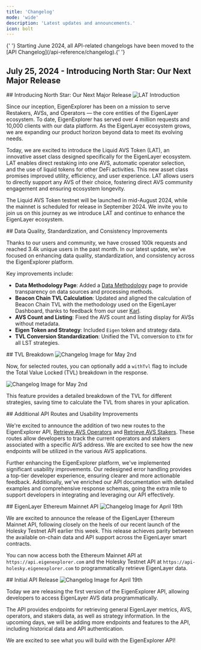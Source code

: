 ```yaml
---
title: 'Changelog'
mode: 'wide'
description: 'Latest updates and announcements.'
icon: bolt
---
```


<Info>
    {' '}
    Starting June 2024, all API-related changelogs have been moved to the [API Changelog](/api-reference/changelog).{' '}
</Info>

## July 25, 2024 - Introducing North Star: Our Next Major Release

<Update label='2024-06-25' description='North Star Release'>
## Introducing North Star: Our Next Major Release

<Frame type='glass'>
    <img src='/public/images/docs/lat/intro.png' alt='LAT Introduction' />
</Frame>

Since our inception, EigenExplorer has been on a mission to serve Restakers, AVSs, and Operators — the core entities of the EigenLayer ecosystem. To date, EigenExplorer has served over 4 million requests and 10,000 clients with our data platform. As the EigenLayer ecosystem grows, we are expanding our product horizon beyond data to meet its evolving needs.

Today, we are excited to introduce the Liquid AVS Token (LAT), an innovative asset class designed specifically for the EigenLayer ecosystem. LAT enables direct restaking into one AVS, automatic operator selection, and the use of liquid tokens for other DeFi activities. This new asset class promises improved utility, efficiency, and user experience. LAT allows users to directly support any AVS of their choice, fostering direct AVS community engagement and ensuring ecosystem longevity.

The Liquid AVS Token testnet will be launched in mid-August 2024, while the mainnet is scheduled for release in September 2024. We invite you to join us on this journey as we introduce LAT and continue to enhance the EigenLayer ecosystem.

</Update>

<Update label='2024-05-14' description='v0.1.4'>
## Data Quality, Standardization, and Consistency Improvements

Thanks to our users and community, we have crossed 100k requests and reached 3.4k unique users in the past month. In our latest update, we've focused on enhancing data quality, standardization, and consistency across the EigenExplorer platform.

Key improvements include:

-   **Data Methodology Page**: Added a [Data Methodology](https://docs.eigenexplorer.com/api-reference/methodology) page to provide transparency on data sources and processing methods.
-   **Beacon Chain TVL Calculation**: Updated and aligned the calculation of Beacon Chain TVL with the methodology used on the EigenLayer Dashboard, thanks to feedback from our user [Karl](https://twitter.com/karl_0x).
-   **AVS Count and Listing**: Fixed the AVS count and listing display for AVSs without metadata.
-   **Eigen Token and Strategy**: Included `Eigen` token and strategy data.
-   **TVL Conversion Standardization**: Unified the TVL conversion to `ETH` for all LST strategies.

</Update>

<Update label='2024-05-02' description='v0.1.3'>
## TVL Breakdown

<Frame type='glass'>
    <img
        src='/public/images/changelog/tvl-breakdown.png'
        alt='Changelog Image for May 2nd'
    />
</Frame>

Now, for selected routes, you can optionally add a `withTvl` flag to include the Total Value Locked (TVL) breakdown in the response.

<Frame type='glass'>
    <img
        src='/public/images/changelog/withTvl-demo.png'
        alt='Changelog Image for May 2nd'
    />
</Frame>

This feature provides a detailed breakdown of the TVL for different strategies, saving time to calculate the TVL from shares in your aplication.

</Update>

<Update label='2024-05-01' description='v0.1.2'>
## Additional API Routes and Usability Improvements

We're excited to announce the addition of two new routes to the EigenExplorer API, [Retrieve AVS Operators](https://docs.eigenexplorer.com/api-reference/endpoint/metrics/retrieve-total-number-of-avs-operators) and [Retrieve AVS Stakers](https://docs.eigenexplorer.com/api-reference/endpoint/metrics/retrieve-total-number-of-avs-stakers). These routes allow developers to track the current operators and stakers associated with a specific AVS address. We are excited to see how the new endpoints will be utilized in the various AVS applications.

Further enhancing the EigenExplorer platform, we've implemented significant usability improvements. Our redesigned error handling provides a top-tier developer experience, ensuring clearer and more actionable feedback. Additionally, we've enriched our API documentation with detailed examples and comprehensive response schemas, going the extra mile to support developers in integrating and leveraging our API effectively.

</Update>

<Update label='2024-04-19' description='v0.1.1'>
## EigenLayer Ethereum Mainnet API

<Frame type='glass'>
    <img
        src='/public/images/changelog/04-19.png'
        alt='Changelog Image for April 19th'
    />
</Frame>

We are excited to announce the release of the EigenLayer Ethereum Mainnet API, following closely on the heels of our recent launch of the Holesky Testnet API earlier this week. This release achieves parity between the available on-chain data and API support across the EigenLayer smart contracts.

You can now access both the Ethereum Mainnet API at `https://api.eigenexplorer.com` and the Holesky Testnet API at `https://api-holesky.eigenexplorer.com` to programmatically retrieve EigenLayer data.

</Update>

<Update label='2024-04-15' description='v0.1.0'>
## Initial API Release

<Frame type='glass'>
    <img
        src='/public/images/changelog/04-19.png'
        alt='Changelog Image for April 19th'
    />
</Frame>

Today we are releasing the first version of the EigenExplorer API, allowing developers to access EigenLayer AVS data programmatically.

The API provides endpoints for retrieving general EigenLayer metrics, AVS, operators, and stakers data, as well as strategy information. In the upcoming days, we will be adding more endpoints and features to the API, including historical data and API authentication.

We are excited to see what you will build with the EigenExplorer API!

</Update>
